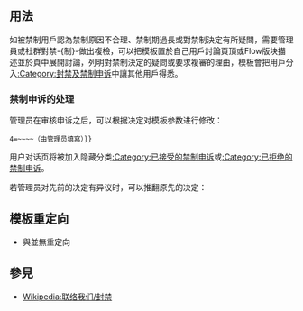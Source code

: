 <includeonly><!-- 在這裡加入模板的保護標識 --></includeonly><noinclude>{{template doc page viewed directly}}</noinclude>
<!-- 在本行下編輯模板說明 -->
== 用法 ==
如被禁制用戶認為禁制原因不合理、禁制期過長或對禁制決定有所疑問，需要管理員或社群對禁-{制}-做出複檢，可以把模板置於自己用戶討論頁頂或Flow版块描述並於頁中展開討論，列明對禁制決定的疑問或要求複審的理由，模板會把用戶分入[[:Category:封禁及禁制申诉]]中讓其他用戶得悉。

{{red|'''注意︰如被禁制用戶濫用此申訴渠道，用戶可能被擴大其禁制範圍、封禁或禁止編輯其用戶討論頁。'''}}

===禁制申诉的处理===
管理员在审核申诉之后，可以根据决定对模板参数进行修改：

<code>{{tlx|Unban|2=1=被禁制用户的理由（由被禁制用户填寫）|3=2=接受、拒绝、无效或过期（由管理员填寫）|4=3=理由（由管理员填寫）{{!}}4=<nowiki>~~~~</nowiki>（由管理员填寫）}}</code>

用户对话页将被加入隐藏分类[[:Category:已接受的禁制申诉]]或[[:Category:已拒绝的禁制申诉]]。

若管理员对先前的决定有异议时，可以推翻原先的决定：

<code>{{tlx|Unban/review again|2=1=接受或拒绝|3=2=接受或拒绝的理由|4=3=<nowiki>~~~~</nowiki>}}</code>

== 模板重定向 ==
*{{tl|Unban}}與{{tl|Unban/review again}}並無重定向

== 參見 ==
*[[Wikipedia:联络我们/封禁]]
<includeonly>
<!-- 本行下加入模板的分類 -->
[[Category:用戶警告模板|{{PAGENAME}}]]
</includeonly>